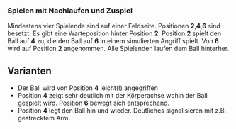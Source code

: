 ### Spielen mit Nachlaufen und Zuspiel

Mindestens vier Spielende sind auf einer Feldseite. Positionen **2**,**4**,**6** sind besetzt. Es gibt eine Warteposition hinter Position **2**. Position **2** spielt den Ball auf **4** zu, die den Ball auf **6** in einem simulierten Angriff spielt. Von **6**  wird auf Position **2** angenommen. Alle Spielenden laufen dem Ball hinterher.

:::{.callout-tip}
## Varianten

- Der Ball wird von Position **4** leicht(!) angegriffen
- Position **4** zeigt sehr deutlich mit der Körperachse wohin der Ball gespielt wird. Position **6** bewegt sich entsprechend.
- Position **4** legt den Ball hin und wieder. Deutliches signalisieren mit z.B. gestrecktem Arm.
:::
